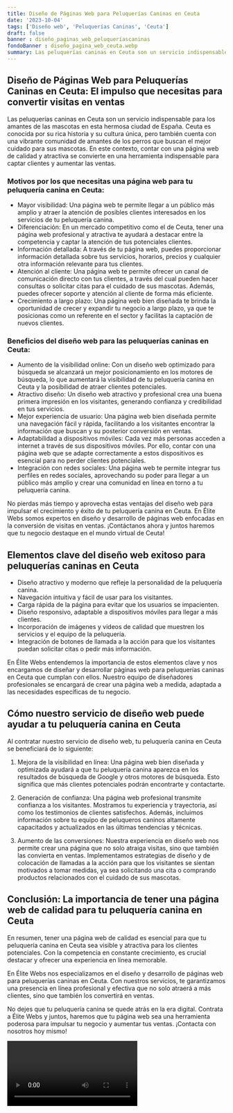 ```yaml
---
title: Diseño de Páginas Web para Peluquerías Caninas en Ceuta
date: '2023-10-04'
tags: ['Diseño web', 'Peluquerías Caninas', 'Ceuta']
draft: false
banner : diseño_paginas_web_peluqueríascaninas
fondoBanner : diseño_pagina_web_ceuta.webp
summary: Las peluquerías caninas en Ceuta son un servicio indispensable para los amantes de las mascotas en esta hermosa ciudad de España. Ceuta es conocida por su rica historia y su cultura única, pero también cuenta con una vibrante comunidad de amantes de los perros que buscan el mejor cuidado para sus mascotas. En este contexto, contar con una página web de calidad y atractiva se convierte en una herramienta indispensable para captar clientes y aumentar las ventas.
---
```


## Diseño de Páginas Web para Peluquerías Caninas en Ceuta: El impulso que necesitas para convertir visitas en ventas

Las peluquerías caninas en Ceuta son un servicio indispensable para los amantes de las mascotas en esta hermosa ciudad de España. Ceuta es conocida por su rica historia y su cultura única, pero también cuenta con una vibrante comunidad de amantes de los perros que buscan el mejor cuidado para sus mascotas. En este contexto, contar con una página web de calidad y atractiva se convierte en una herramienta indispensable para captar clientes y aumentar las ventas.

### Motivos por los que necesitas una página web para tu peluquería canina en Ceuta: 

- Mayor visibilidad: Una página web te permite llegar a un público más amplio y atraer la atención de posibles clientes interesados en los servicios de tu peluquería canina. 
- Diferenciación: En un mercado competitivo como el de Ceuta, tener una página web profesional y atractiva te ayudará a destacar entre la competencia y captar la atención de tus potenciales clientes.
- Información detallada: A través de tu página web, puedes proporcionar información detallada sobre tus servicios, horarios, precios y cualquier otra información relevante para tus clientes.
- Atención al cliente: Una página web te permite ofrecer un canal de comunicación directo con tus clientes, a través del cual pueden hacer consultas o solicitar citas para el cuidado de sus mascotas. Además, puedes ofrecer soporte y atención al cliente de forma más eficiente.
- Crecimiento a largo plazo: Una página web bien diseñada te brinda la oportunidad de crecer y expandir tu negocio a largo plazo, ya que te posicionas como un referente en el sector y facilitas la captación de nuevos clientes.

### Beneficios del diseño web para las peluquerías caninas en Ceuta:

- Aumento de la visibilidad online: Con un diseño web optimizado para búsqueda se alcanzará un mejor posicionamiento en los motores de búsqueda, lo que aumentará la visibilidad de tu peluquería canina en Ceuta y la posibilidad de atraer clientes potenciales.
- Atractivo diseño: Un diseño web atractivo y profesional crea una buena primera impresión en los visitantes, generando confianza y credibilidad en tus servicios.
- Mejor experiencia de usuario: Una página web bien diseñada permite una navegación fácil y rápida, facilitando a los visitantes encontrar la información que buscan y su posterior conversión en ventas.
- Adaptabilidad a dispositivos móviles: Cada vez más personas acceden a internet a través de sus dispositivos móviles. Por ello, contar con una página web que se adapte correctamente a estos dispositivos es esencial para no perder clientes potenciales.
- Integración con redes sociales: Una página web te permite integrar tus perfiles en redes sociales, aprovechando su poder para llegar a un público más amplio y crear una comunidad en línea en torno a tu peluquería canina.

No pierdas más tiempo y aprovecha estas ventajas del diseño web para impulsar el crecimiento y éxito de tu peluquería canina en Ceuta. En Élite Webs somos expertos en diseño y desarrollo de páginas web enfocadas en la conversión de visitas en ventas. ¡Contáctanos ahora y juntos haremos que tu negocio destaque en el mundo virtual de Ceuta!

<GifSeo />

<Cta />

## Elementos clave del diseño web exitoso para peluquerías caninas en Ceuta

- Diseño atractivo y moderno que refleje la personalidad de la peluquería canina.
- Navegación intuitiva y fácil de usar para los visitantes.
- Carga rápida de la página para evitar que los usuarios se impacienten.
- Diseño responsivo, adaptable a dispositivos móviles para llegar a más clientes.
- Incorporación de imágenes y videos de calidad que muestren los servicios y el equipo de la peluquería.
- Integración de botones de llamada a la acción para que los visitantes puedan solicitar citas o pedir más información.

En Élite Webs entendemos la importancia de estos elementos clave y nos encargamos de diseñar y desarrollar páginas web para peluquerías caninas en Ceuta que cumplan con ellos. Nuestro equipo de diseñadores profesionales se encargará de crear una página web a medida, adaptada a las necesidades específicas de tu negocio.

## Cómo nuestro servicio de diseño web puede ayudar a tu peluquería canina en Ceuta

Al contratar nuestro servicio de diseño web, tu peluquería canina en Ceuta se beneficiará de lo siguiente:

1. Mejora de la visibilidad en línea: Una página web bien diseñada y optimizada ayudará a que tu peluquería canina aparezca en los resultados de búsqueda de Google y otros motores de búsqueda. Esto significa que más clientes potenciales podrán encontrarte y contactarte.

2. Generación de confianza: Una página web profesional transmite confianza a los visitantes. Mostramos tu experiencia y trayectoria, así como los testimonios de clientes satisfechos. Además, incluimos información sobre tu equipo de peluqueros caninos altamente capacitados y actualizados en las últimas tendencias y técnicas.

3. Aumento de las conversiones: Nuestra experiencia en diseño web nos permite crear una página que no solo atraiga visitas, sino que también las convierta en ventas. Implementamos estrategias de diseño y de colocación de llamadas a la acción para que los visitantes se sientan motivados a tomar medidas, ya sea solicitando una cita o comprando productos relacionados con el cuidado de sus mascotas.

## Conclusión: La importancia de tener una página web de calidad para tu peluquería canina en Ceuta

En resumen, tener una página web de calidad es esencial para que tu peluquería canina en Ceuta sea visible y atractiva para los clientes potenciales. Con la competencia en constante crecimiento, es crucial destacar y ofrecer una experiencia en línea memorable.

En Élite Webs nos especializamos en el diseño y desarrollo de páginas web para peluquerías caninas en Ceuta. Con nuestros servicios, te garantizamos una presencia en línea profesional y efectiva que no solo atraerá a más clientes, sino que también los convertirá en ventas.

No dejes que tu peluquería canina se quede atrás en la era digital. Contrata a Élite Webs y juntos, haremos que tu página web sea una herramienta poderosa para impulsar tu negocio y aumentar tus ventas. ¡Contacta con nosotros hoy mismo!

<Video />

<CtaBot job='Peluquerías Caninas' city='Ceuta'/>

<Gmaps query='Ceuta+españa+maps' />